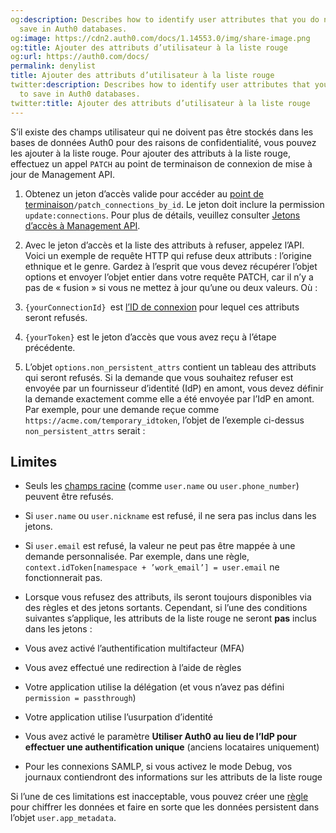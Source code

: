 ```yaml
---
og:description: Describes how to identify user attributes that you do not want to
  save in Auth0 databases.
og:image: https://cdn2.auth0.com/docs/1.14553.0/img/share-image.png
og:title: Ajouter des attributs d’utilisateur à la liste rouge
og:url: https://auth0.com/docs/
permalink: denylist
title: Ajouter des attributs d’utilisateur à la liste rouge
twitter:description: Describes how to identify user attributes that you do not want
  to save in Auth0 databases.
twitter:title: Ajouter des attributs d’utilisateur à la liste rouge
---
```


S’il existe des champs utilisateur qui ne doivent pas être stockés dans les bases de données Auth0 pour des raisons de confidentialité, vous pouvez les ajouter à la liste rouge. Pour ajouter des attributs à la liste rouge, effectuez un appel `PATCH` au point de terminaison de connexion de mise à jour de Management API.

1. Obtenez un jeton d’accès valide pour accéder au [point de terminaison](/api/management/v2#!/Connections/patch_connections_by_id)`/patch_connections_by_id`. Le jeton doit inclure la permission `update:connections`. Pour plus de détails, veuillez consulter [Jetons d’accès à Management API](/security/tokens/access-tokens/management-api-access-tokens).
2. Avec le jeton d’accès et la liste des attributs à refuser, appelez l’API. Voici un exemple de requête HTTP qui refuse deux attributs : l’origine ethnique et le genre. Gardez à l’esprit que vous devez récupérer l’objet options et envoyer l’objet entier dans votre requête PATCH, car il n’y a pas de « fusion » si vous ne mettez à jour qu’une ou deux valeurs. 
Où :

1. `{yourConnectionId} `est [l’ID de connexion](/get-started/dashboard/locate-the-connection-id) pour lequel ces attributs seront refusés.
2. `{yourToken}` est le jeton d’accès que vous avez reçu à l’étape précédente.
3. L’objet `options.non_persistent_attrs` contient un tableau des attributs qui seront refusés. Si la demande que vous souhaitez refuser est envoyée par un fournisseur d’identité (IdP) en amont, vous devez définir la demande exactement comme elle a été envoyée par l’IdP en amont. Par exemple, pour une demande reçue comme `https://acme.com/temporary_idtoken`, l’objet de l’exemple ci-dessus `non_persistent_attrs` serait :

## Limites

* Seuls les [champs racine](/users/user-profiles/user-profile-structure) (comme `user.name` ou `user.phone_number`) peuvent être refusés.

* Si `user.name` ou `user.nickname` est refusé, il ne sera pas inclus dans les jetons.
* Si `user.email` est refusé, la valeur ne peut pas être mappée à une demande personnalisée. Par exemple, dans une règle, `context.idToken[namespace + ’work_email’] = user.email` ne fonctionnerait pas.
* Lorsque vous refusez des attributs, ils seront toujours disponibles via des règles et des jetons sortants. Cependant, si l’une des conditions suivantes s’applique, les attributs de la liste rouge ne seront **pas** inclus dans les jetons :

* Vous avez activé l’authentification multifacteur (MFA)
* Vous avez effectué une redirection à l’aide de règles
* Votre application utilise la délégation (et vous n’avez pas défini `permission = passthrough`)
* Votre application utilise l’usurpation d’identité
* Vous avez activé le paramètre **Utiliser Auth0 au lieu de l’IdP pour effectuer une authentification unique** (anciens locataires uniquement)
* Pour les connexions SAMLP, si vous activez le mode Debug, vos journaux contiendront des informations sur les attributs de la liste rouge

Si l’une de ces limitations est inacceptable, vous pouvez créer une [règle](/rules) pour chiffrer les données et faire en sorte que les données persistent dans l’objet `user.app_metadata`.